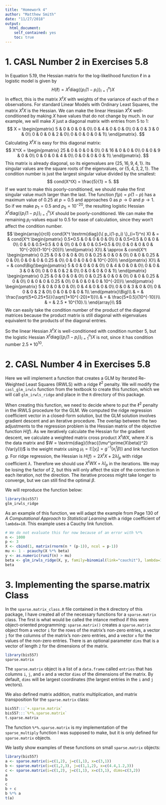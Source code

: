 ```yaml
---
title: "Homework 4"
author: "Matthew Smith"
date: "11/27/2018"
output:
  html_document:
    self_contained: yes
    toc: true
---
```

<!--
%\VignetteEngine{knitr::rmarkdown}
%\VignetteIndexEntry{GLM}
-->

# 1. CASL Number 2 in Exercises 5.8
In Equation $5.19$, the Hessian matrix for the log-likelihood function $\ell$ in a logistic model is
given by
$$
H(\ell) = X^t \textrm{diag}(\{ p_i(1-p_i) \}_{i=1}^n) X
$$
In effect, this is the matrix $X^tX$ with weights of the variance of each of the $n$ observations. For
standard Linear Models with Ordinary Least Squares, the matrix $X^tX$ is the Hessian. We can make the
linear Hessian $X^tX$ well-conditioned by making $X$ have values that do not change by much. In our
example, we will make $X$ just a diagonal matrix with entries from $5$ to $1$:
$$
X = \begin{pmatrix}
5 & 0 & 0 & 0 & 0\\
0 & 4 & 0 & 0 & 0\\
0 & 0 & 3 & 0 & 0\\
0 & 0 & 0 & 2 & 0\\
0 & 0 & 0 & 0 & 1\\
\end{pmatrix}.
$$
Calculating $X^tX$ is easy for this diagonal matrix:
$$
X^tX = \begin{pmatrix}
25 & 0 & 0 & 0 & 0\\
0 & 16 & 0 & 0 & 0\\
0 & 0 & 9 & 0 & 0\\
0 & 0 & 0 & 4 & 0\\
0 & 0 & 0 & 0 & 1\\
\end{pmatrix}.
$$
This matrix is already diagonal, so its eigenvalues are $\{25,16,9,4,1\}$. Its singular values are the
square roots of the eigenvalues, or $\{5,4,3,2,1\}$. The condition number is just the largest singular
value divided by the smallest:
$$
cond(X^tX) = \frac{5}{1} = 5.
$$
If we want to make this poorly-conditioned, we should make the first singular value much larger than
the last. The function $f(p)=p(1-p)$ has a maximum value of $0.25$ at $p=0.5$ and approaches $0$ as
$p\to0$ and $p\to1$. So if we make $p_1=0.5$ and $p_5=10^{-20}$, the resulting logistic Hessian
$X^t \textrm{diag}(\{ p_i(1-p_i) \}_{i=1}^n) X$ should be poorly-conditioned. We can make the
remaining $p_i$-values equal to $0.5$ for ease of calculation, since they won't affect the condition
number.
$$
\begin{array}{rcll}
cond(X^t \textrm{diag}(\{ p_i(1-p_i) \}_{i=1}^n) X) & = & cond(X^t \begin{pmatrix}
0.5*0.5 & 0 & 0 & 0 & 0\\
0 & 0.5*0.5 & 0 & 0 & 0\\
0 & 0 & 0.5*0.5 & 0 & 0\\
0 & 0 & 0 & 0.5*0.5 & 0\\
0 & 0 & 0 & 0 & 10^{-20}(1-10^{-20})\\
\end{pmatrix} X)\\
 & \approx & cond(X^t \begin{pmatrix}
0.25 & 0 & 0 & 0 & 0\\
0 & 0.25 & 0 & 0 & 0\\
0 & 0 & 0.25 & 0 & 0\\
0 & 0 & 0 & 0.25 & 0\\
0 & 0 & 0 & 0 & 10^{-20}\\
\end{pmatrix} X)\\
 & = & cond\Big(\begin{pmatrix}
5 & 0 & 0 & 0 & 0\\
0 & 4 & 0 & 0 & 0\\
0 & 0 & 3 & 0 & 0\\
0 & 0 & 0 & 2 & 0\\
0 & 0 & 0 & 0 & 1\\
\end{pmatrix}
\begin{pmatrix}
0.25 & 0 & 0 & 0 & 0\\
0 & 0.25 & 0 & 0 & 0\\
0 & 0 & 0.25 & 0 & 0\\
0 & 0 & 0 & 0.25 & 0\\
0 & 0 & 0 & 0 & 10^{-20}\\
\end{pmatrix}
\begin{pmatrix}
5 & 0 & 0 & 0 & 0\\
0 & 4 & 0 & 0 & 0\\
0 & 0 & 3 & 0 & 0\\
0 & 0 & 0 & 2 & 0\\
0 & 0 & 0 & 0 & 1\\
\end{pmatrix}\Big)\\
 & = & \frac{\sqrt{5*0.25*5}}{\sqrt{1*10^{-20}*1}}\\
 & = & \frac{5*0.5}{10^{-10}}\\
 & = & 2.5 * 10^{10}.\\
\end{array}\\
$$
We can easily take the condition number of the product of the diagonal matrices because the product
matrix is still diagonal with eigenvalues equivalent to the products of the diagonal entries.

So the linear Hessian $X^tX$ is well-conditioned with condition number $5$, but the logistic Hessian
$X^t \textrm{diag}(\{ p_i(1-p_i) \}_{i=1}^n) X$ is not, since it has condition number $2.5*10^{10}$.


# 2. CASL Number 4 in Exercises 5.8
Here we will implement a function that creates a GLM by Iterated Re-Weighted Least Squares (IRWLS)
with a ridge $\ell^2$ penalty. We will modify the `casl_glm_irwls` function from the textbook to
create this function, which we will call `glm_irwls_ridge` and place in the `R` directory of this
package.

When creating this function, we need to decide where to put the $\ell^2$ penalty in the IRWLS 
procedure for the GLM. We computed the ridge regression coefficient vector in a closed-form solution,
but the GLM solution involves gradient descent and an iterative procedure. The overlap between the
two adjustments to the regression problem is the Hessian matrix of the objective function $H(f)$. As
we iteratively calculate the Hessian for the gradient descent, we calculate a weighted matrix cross
product $X^tWX$, where $X$ is the data matrix and
$W = \textrm{diag}(\frac{(\mu^\prime(X\beta))^2}{Var(y)})$ is the weight matrix using
$\mu_i = \mathbb{E}[y_i] = g^{-1}(x_i^t\beta))$ and link function $g$. For ridge regression, the
Hessian is $H(f) = 2X^tX + 2\lambda I_p$ with ridge coefficient $\lambda$. Therefore we should use
$X^tWX + \lambda I_p$ in the iterations. We may be losing the factor of $2$, but this will only
affect the size of the correction in each iteration, not the direction. The iterative process might
take longer to converge, but we can still find the optimal $\beta$.

We will reproduce the function below:
```r
library(bis557)
glm_irwls_ridge
```

As an example of this function, we will adapt the example from Page 130 of
*A Computational Approach to Statistical Learning* with a ridge coefficient of `lambda=10`. This
example uses a Cauchy link function.
```r
# We do not evaluate this for now because of an error with %*%
n <- 1000
p <- 3
X <- cbind(1, matrix(rnorm(n * (p-1)), ncol = p-1))
mu <- 1 - pcauchy(X %*% beta)
y <- as.numeric(runif(n) > mu)
beta <- glm_irwls_ridge(X, y, family=binomial(link="cauchit"), lambda=10)
beta
```


# 3. Implementing the sparse.matrix Class
In the `sparse.matrix_class.R` file contained in the `R` directory of this package, I have created all
of the necessary functions for a `sparse.matrix` class. The first is what would be called the intance
method if this were object-oriented programming: `sparse.matrix()` creates a `sparse.matrix` object
from a vector `i` for the rows of the matrix's non-zero entries, a vector `j` for the columns of the
matrix's non-zero entries, and a vector `x` for the values of the non-zero entries. There is an
optional parameter `dims` that is a vector of length `2` for the dimensions of the matrix.
```r
library(bis557)
sparse.matrix
```
The `sparse.matrix` object is a list of a `data.frame` called `entries` that has columns `i`, `j`, and
`x` and a vector `dims` of the dimensions of the matrix. By default, `dims` will be largest
coordinates (the largest entries in the `i` and `j` vectors).

We also defined matrix addition, matrix multiplication, and matrix transposition for the
`sparse.matrix` class:
```r
bis557:::`+.sparse.matrix`
bis557:::`%*%.sparse.matrix`
t.sparse.matrix
```
The function ``%*%.sparse.matrix`` is my implementation of the `sparse_multiply` function I was
supposed to make, but it is only defined for `sparse.matrix` objects.

We lastly show examples of these functions on small `sparse.matrix` objects:
```r
library(bis557)
a <- sparse.matrix(i=c(1,2), j=c(1,1), x=c(3,1))
b <- sparse.matrix(i=c(1,2,3), j=c(1,1,2), x=c(4.4,1.2,3))
c <- sparse.matrix(i=c(1,2), j=c(1,1), x=c(3,1), dims=c(3,2))
a
b
c
b + c
b %*% a
t(a)
```